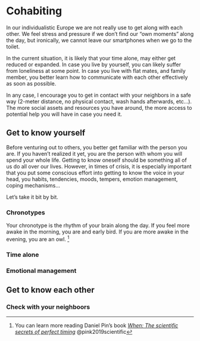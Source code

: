 # Cohabiting

In our individualistic Europe we are not really use to get along with each other. We feel stress and pressure if we don’t find our “own moments” along the day, but ironically, we cannot leave our smartphones when we go to the toilet.

In the current situation, it is likely that your time alone, may either get reduced or expanded. In case you live by yourself, you can likely suffer from loneliness at some point. In case you live with flat mates, and family member, you better learn how to communicate with each other effectively as soon as possible. 

In any case, I encourage you to get in contact with your neighbors in a safe way (2-meter distance, no physical contact, wash hands afterwards, etc…). The more social assets and resources you have around, the more access to potential help you will have in case you need it.

## Get to know yourself

Before venturing out to others, you better get familiar with the person you are. If you haven’t realized it yet, you are the person with whom you will spend your whole life. Getting to know oneself should be something all of us do all over our lives. However, in times of crisis, it is especially important that you put some conscious effort into getting to know the voice in your head, you habits, tendencies, moods, tempers, emotion management, coping mechanisms…

Let’s take it bit by bit. 


### Chronotypes


Your chronotype is the rhythm of your brain along the day. If you feel more awake in the morning, you are and early bird. If you are more awake in the evening, you are an owl. ^[You can learn more reading Daniel Pin’s book [*When: The scientific secrets of perfect timing*](https://www.amazon.com/When-Scientific-Secrets-Perfect-Timing/dp/0735210624) @pink2019scientific]



### Time alone

### Emotional management


## Get to know each other


### Check with your neighboors 